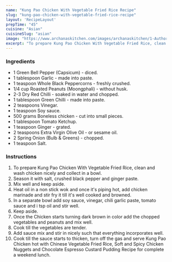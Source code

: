 ---
name: "Kung Pao Chicken With Vegetable Fried Rice Recipe"
slug: "kung-pao-chicken-with-vegetable-fried-rice-recipe"
layout: 'RecipeLayout'
prepTime: "45"
cuisine: "Asian"
cuisineSlug: "asian"
image: "https://www.archanaskitchen.com/images/archanaskitchen/1-Author/Shaheen_Ali/KUNG_PAO_CHICKEN_WITH_MUSHROOM_FRIED_RICE.jpg"
excerpt: "To prepare Kung Pao Chicken With Vegetable Fried Rice, clean and wash chicken nicely and collect in a bowl"
---

### Ingredients

- 1 Green Bell Pepper (Capsicum) - diced.
- 1 tablespoon Garlic - made into paste.
- 1 teaspoon Whole Black Peppercorns - freshly crushed.
- 1/4 cup Roasted Peanuts (Moongphali) - without husk.
- 2-3 Dry Red Chilli - soaked in water and chopped.
- 1 tablespoon Green Chilli - made into paste.
- 2 teaspoons Vinegar.
- 1 teaspoon Soy sauce.
- 500 grams Boneless chicken - cut into small pieces.
- 1 tablespoon Tomato Ketchup.
- 1 teaspoon Ginger - grated.
- 2 teaspoons Extra Virgin Olive Oil - or sesame oil.
- 2 Spring Onion (Bulb & Greens) - chopped.
- 1 teaspoon Salt.

### Instructions

1. To prepare Kung Pao Chicken With Vegetable Fried Rice, clean and wash chicken nicely and collect in a bowl.
1. Season it with salt, crushed black pepper and ginger paste.
1. Mix well and keep aside.
1. Heat oil in a non stick wok and once it's piping hot, add chicken marinade and stir fry it till it's well cooked and browned.
1. In a separate bowl add soy sauce, vinegar, chili garlic paste, tomato sauce and i tsp oil and stir well.
1. Keep aside.
1. Once the Chicken starts turning dark brown in color add the chopped vegetables and peanuts and mix well.
1. Cook till the vegetables are tender.
1. Add sauce mix and stir in nicely such that everything incorporates well.
1. Cook till the sauce starts to thicken, turn off the gas and serve Kung Pao Chicken hot with Chinese Vegetable Fried Rice, Soft and Spicy Chicken Nuggets and Chocolate Espresso Custard Pudding Recipe for complete a weekend lunch.
